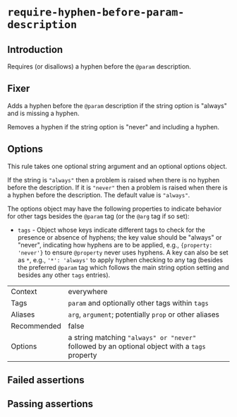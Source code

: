 # `require-hyphen-before-param-description`

## Introduction

Requires (or disallows) a hyphen before the `@param` description.

## Fixer

Adds a hyphen before the `@param` description if the string option is
"always" and is missing a hyphen.

Removes a hyphen if the string option is "never" and including a hyphen.

## Options

This rule takes one optional string argument and an optional options object.

If the string is `"always"` then a problem is raised when there is no hyphen
before the description. If it is `"never"` then a problem is raised when there
is a hyphen before the description. The default value is `"always"`.

The options object may have the following properties to indicate behavior for
other tags besides the `@param` tag (or the `@arg` tag if so set):

- `tags` - Object whose keys indicate different tags to check for the
  presence or absence of hyphens; the key value should be "always" or "never",
  indicating how hyphens are to be applied, e.g., `{property: 'never'}`
  to ensure `@property` never uses hyphens. A key can also be set as `*`, e.g.,
  `'*': 'always'` to apply hyphen checking to any tag (besides the preferred
  `@param` tag which follows the main string option setting and besides any
  other `tags` entries).

|||
|---|---|
|Context|everywhere|
|Tags|`param` and optionally other tags within `tags`|
|Aliases|`arg`, `argument`; potentially `prop` or other aliases|
|Recommended|false|
|Options|a string matching `"always" or "never"` followed by an optional object with a `tags` property|


## Failed assertions

<Assertions rule="requireHyphenBeforeParamDescription" />

## Passing assertions

<Assertions rule="requireHyphenBeforeParamDescription" passing />
